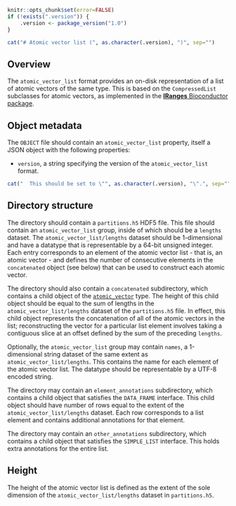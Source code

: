 ```r
knitr::opts_chunk$set(error=FALSE)
if (!exists(".version")) {
    .version <- package_version("1.0")
}
```

```r
cat("# Atomic vector list (", as.character(.version), ")", sep="")
```

## Overview

The `atomic_vector_list` format provides an on-disk representation of a list of atomic vectors of the same type.
This is based on the `CompressedList` subclasses for atomic vectors, as implemented in the [**IRanges** Bioconductor package](https://bioconductor.org/packages/IRanges).

## Object metadata

The `OBJECT` file should contain an `atomic_vector_list` property, itself a JSON object with the following properties:

- `version`, a string specifying the version of the `atomic_vector_list` format.
```r
cat("  This should be set to \"", as.character(.version), "\".", sep="")
```

## Directory structure

The directory should contain a `partitions.h5` HDF5 file.
This file should contain an `atomic_vector_list` group, inside of which should be a `lengths` dataset.
The `atomic_vector_list/lengths` dataset should be 1-dimensional and have a datatype that is representable by a 64-bit unsigned integer.
Each entry corresponds to an element of the atomic vector list - that is, an atomic vector -
and defines the number of consecutive elements in the `concatenated` object (see below) that can be used to construct each atomic vector.

The directory should also contain a `concatenated` subdirectory, which contains a child object of the [`atomic_vector`](../atomic_vector) type.
The height of this child object should be equal to the sum of lengths in the `atomic_vector_list/lengths` dataset of the `partitions.h5` file.
In effect, this child object represents the concatenation of all of the atomic vectors in the list;
reconstructing the vector for a particular list element involves taking a contiguous slice at an offset defined by the sum of the preceding `lengths`.

Optionally, the `atomic_vector_list` group may contain `names`, a 1-dimensional string dataset of the same extent as `atomic_vector_list/lengths`.
This contains the name for each element of the atomic vector list.
The datatype should be representable by a UTF-8 encoded string.

The directory may contain an `element_annotations` subdirectory, which contains a child object that satisfies the `DATA_FRAME` interface.
This child object should have number of rows equal to the extent of the `atomic_vector_list/lengths` dataset.
Each row corresponds to a list element and contains additional annotations for that element.

The directory may contain an `other_annotations` subdirectory, which contains a child object that satisfies the `SIMPLE_LIST` interface.
This holds extra annotations for the entire list.

## Height

The height of the atomic vector list is defined as the extent of the sole dimension of the `atomic_vector_list/lengths` dataset in `partitions.h5`.
